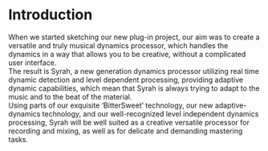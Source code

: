# Introduction


When we started sketching our new plug-in project, our aim was to create a versatile and truly musical dynamics
processor, which handles the dynamics in a way that allows you to be creative, without a complicated user interface.  
The result is Syrah, a new generation dynamics processor utilizing real time dynamic detection and level dependent
processing, providing adaptive dynamic capabilities, which mean that Syrah is always trying to adapt to the music
and to the beat of the material.  
Using parts of our exquisite ‘BitterSweet’ technology, our new adaptive-dynamics technology, and our well-recognized 
level independent dynamics processing, Syrah will be well suited as a creative versatile processor for recording 
and mixing, as well as for delicate and demanding mastering tasks.
